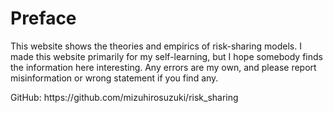 # Preface {.unnumbered}

This website shows the theories and empirics of risk-sharing models.
I made this website primarily for my self-learning, but I hope somebody finds the information here interesting.
Any errors are my own, and please report misinformation or wrong statement if you find any.

GitHub: https://github.com/mizuhirosuzuki/risk_sharing
